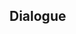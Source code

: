 {{Genius Invokation TCG Stage
|title        = Agent's Resolve
|type         = Serious Showdown
|group        = Tavern Challenge
|character    = Little Rose
|requirement  = 7
|introduction = "Meow?" "Oh dear! The agent discovered by the Knights of Favonius was immediately placed in a most dangerous situation..."<br />{{Color|bp|Special Rule: "Fatui Pyro Agent" starts with the Talent Card "Paid in Full" equipped.}}
|objective_1  = Achieve victory
|reward_1     = Lucky Coin*1000
|lineup       = Fatui Pyro Agent;Fatui Pyro Agent;Fatui Pyro Agent
}}

==Dialogue==
{{Transclude|Genius Invokation TCG/Stage/Little Rose|Agent's Resolve}}